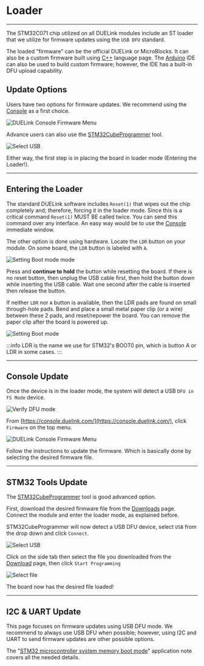 # Loader

---

The STM32C071 chip utilized on all DUELink modules include an ST loader that we utilize for firmware updates using the `USB DFU` standard. 

The loaded "firmware" can be the official  DUELink or MicroBlocks. It can also be a custom firmware built using [C++](./language/cpp) language page. The [Arduino](./hw/arduino) IDE can also be used to build custom firmware; however, the IDE has a built-in DFU upload capability.

## Update Options

Users have two options for firmware updates. We recommend using the [Console](./console) as a first choice.

![DUELink Console Firmware Menu](pathname:///img/console-firmware.png)

Advance users can also use the [STM32CubeProgrammer](https://www.st.com/en/development-tools/stm32cubeprog.html) tool.

![Select USB](pathname:///img/stm-select-usb.png)

Either way, the first step is in placing the board in loader mode (Entering the Loader!).

---

## Entering the Loader

The standard DUELink software includes `Reset(1)` that wipes out the chip completely and; therefore, forcing it in the loader mode. Since this is a critical command `Reset(1)` MUST BE called twice. You can send this command over any interface. An easy way would be to use the [Console](./console) immediate window.

The other option is done using hardware. Locate the `LDR` button on your module. On some board, the `LDR` button is labeled with `A`.

![Setting Boot mode mode](pathname:///img/ldr-a-buttons.png)

Press and **continue to hold** the button while resetting the board. If there is no reset button, then unplug the USB cable first, then hold the button down while inserting the USB cable. Wait one second after the cable is inserted then release the button.

If neither `LDR` nor `A` button is available, then the LDR pads are found on small through-hole pads. Bend and place a small metal paper clip (or a wire) between these 2 pads, and reset/repower the board. You can remove the paper clip after the board is powered up.

![Setting Boot mode](pathname:///img/boot-mode.png)

:::info
LDR is the name we use for STM32's BOOT0 pin, which is button A or LDR in some cases. 
:::

---

## Console Update

Once the device is in the loader mode, the system will detect a USB `DFU in FS Mode` device.

![Verify DFU mode](pathname:///img/device-manager-dfu.png)

From [https://console.duelink.com/](https://console.duelink.com/), click `Firmware` on the top menu.

![DUELink Console Firmware Menu](pathname:///img/due-firmware.png)

Follow the instructions to update the firmware. Which is basically done by selecting the desired firmware file.

---

## STM32 Tools Update

The [STM32CubeProgrammer](https://www.st.com/en/development-tools/stm32cubeprog.html) tool is good advanced option.

First, download the desired firmware file from the [Downloads](downloads) page. Connect the module and enter the loader mode, as explained before.

STM32CubeProgrammer will now detect a USB DFU device, select `USB` from the drop down and click `Connect`.

![Select USB](pathname:///img/stm-select-usb.png)

Click on the side tab then select the file you downloaded from the [Download](downloads) page, then click `Start Programming`

![Select file](pathname:///img/stm-selectfile-program.png)

The board now has the desired file loaded!

---

## I2C & UART Update

This page focuses on firmware updates using USB DFU mode. We recommend to always use USB DFU when possible; however, using I2C and UART to send firmware updates are other possible options. 

The "[STM32 microcontroller system memory boot mode](https://www.st.com/resource/en/application_note/an2606-stm32-microcontroller-system-memory-boot-mode-stmicroelectronics.pdf)" application note covers all the needed details.
